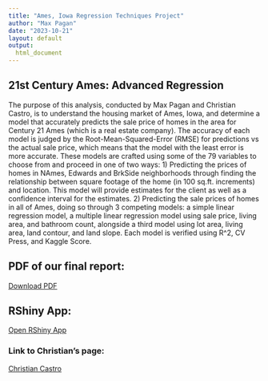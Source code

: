 ```yaml
---
title: "Ames, Iowa Regression Techniques Project"
author: "Max Pagan"
date: "2023-10-21"
layout: default
output: 
  html_document
---
```


## 21st Century Ames: Advanced Regression

The purpose of this analysis, conducted by Max Pagan and Christian Castro, is to understand the housing market of Ames, Iowa, and determine a model that accurately predicts the sale price of homes in the area for Century 21 Ames (which is a real estate company). The accuracy of each model is judged by the Root-Mean-Squared-Error (RMSE) for predictions vs the actual sale price, which means that the model with the least error is more accurate. These models are crafted using some of the 79 variables to choose from and proceed in one of two ways: 1) Predicting the prices of homes in NAmes, Edwards and BrkSide neighborhoods through finding the relationship between square footage of the home (in 100 sq.ft. increments) and location. This model will provide estimates for the client as well as a confidence interval for the estimates. 2) Predicting the sale prices of homes in all of Ames, doing so through 3 competing models: a simple linear regression model, a multiple linear regression model using sale price, living area, and bathroom count, alongside a third model using lot area, living area, land contour, and land slope. Each model is verified using R^2, CV Press, and Kaggle Score.

## PDF of our final report:

[Download PDF](Bonferroni_Project1_6371.pdf)

## RShiny App:

[Open RShiny App](https://amaxpagan.shinyapps.io/RShinyApp/)

### Link to Christian's page:

[Christian Castro](CDCastr0.github.io)
